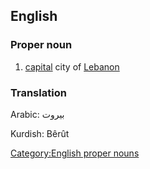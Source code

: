 == English==
===Proper noun===
[[Category:English proper nouns]]
# [[capital]] city of [[Lebanon]]

===Translation===
Arabic: بيروت

Kurdish: Bêrût